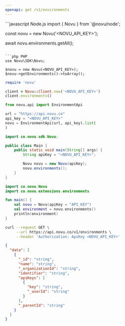 ```yaml
---
openapi: get /v1/environments
---
```



<ApikeyWarning />

<RequestExample>
```javascript Node.js
import { Novu } from '@novu/node';

const novu = new Novu('<NOVU_API_KEY>');

await novu.environments.getAll();

````

```php PHP
use Novu\SDK\Novu;

$novu = new Novu(<NOVU_API_KEY>);
$novu->getEnvironments()->toArray();
````

```ruby Ruby
require 'novu'

client = Novu::Client.new('<NOVU_API_KEY>')
client.environments()
```

```python Python
from novu.api import EnvironmentApi

url = "https://api.novu.co"
api_key = "<NOVU_API_KEY>"
novu = EnvironmentApi(url, api_key).list(
)
```

```java Java
import co.novu.sdk.Novu;

public class Main {
    public static void main(String[] args) {
        String apiKey = "<NOVU_API_KEY>";

        Novu novu = new Novu(apiKey);
        novu.environments();
    }
}
```

```kotlin Kotlin
import co.novu.Novu
import co.novu.extensions.environments

fun main() {
    val novu = Novu(apiKey = "API_KEY")
    val environment = novu.environments()
    println(environment)
}
```

```bash cURL
curl --request GET \
     --url https://api.novu.co/v1/environments \
     --header 'Authorization: ApiKey <NOVU_API_KEY>'
```

</RequestExample>

<ResponseExample>

```json Response
{
  "data": [
    {
      "_id": "string",
      "name": "string",
      "_organizationId": "string",
      "identifier": "string",
      "apiKeys": [
        {
          "key": "string",
          "_userId": "string"
        }
      ],
      "_parentId": "string"
    }
  ]
}
```

</ResponseExample>

